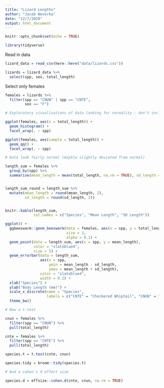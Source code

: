 ```yaml
---
title: "Lizard Lengths"
author: "Jacob Weverka"
date: "12/7/2020"
output: html_document
---
```


```r
knitr::opts_chunk$set(echo = TRUE)

library(tidyverse)


```

Read in data

```r

lizard_data = read_csv(here::here("data/lizards.csv"))

lizards = lizard_data %>%
  select(spp, sex, total_length)


```

Select only females 
```r
females = lizards %>%
  filter(spp == "CNUN" | spp == "CNTE",
         sex == "F")
```


```r

# Exploratory vizualizations of data looking for normality - don't include in final report!

ggplot(females, aes(x = total_length)) +
  geom_histogram() +
  facet_wrap(. ~ spp)

ggplot(females, aes(sample = total_length)) +
  geom_qq() +
  facet_wrap(. ~ spp)

# Data look fairly normal (mayble slightly deviated from normal)


```

```r
length_sum = females %>%
  group_by(spp) %>%
  summarise(mean_length = mean(total_length, na.rm = TRUE), sd_length = sd(total_length, na.rm = TRUE))


length_sum_round = length_sum %>%
  mutate(mean_length = round(mean_length, 2),
         sd_length = round(sd_length, 2))


knitr::kable(length_sum,
             col.names = c("Species", "Mean Length", "SD Length"))
```




```r
ggplot() +
  ggbeeswarm::geom_beeswarm(data = females, aes(x = spp, y = total_length),
                            size = 3,
                            alpha = 0.1) +
  geom_point(data = length_sum, aes(x = spp, y = mean_length),
             color = "slateblue4",
             size = 5) +
  geom_errorbar(data = length_sum,
                aes(x = spp,
                    ymin = mean_length - sd_length,
                    ymax = mean_length + sd_length),
                color = "slateblue4",
                width = 0.2) +
  xlab("Species") +
  ylab("Body Length (mm)") +
  scale_x_discrete(name = "Species",
                   labels = c("CNTE" = "Checkered Whiptail", "CNUN" = "Desert Grassland Whiptail")) +
  theme_bw()
```






```r
# Now a t-test

cnun = females %>%
  filter(spp == "CNUN") %>%
  pull(total_length)

cnte = females %>%
  filter(spp == "CNTE") %>%
  pull(total_length)

species.t = t.test(cnte, cnun)

species.tidy = broom::tidy(species.t)

```

```r
# And a cohen's d effect size

species.d = effsize::cohen.d(cnte, cnun, na.rm = TRUE)


```












